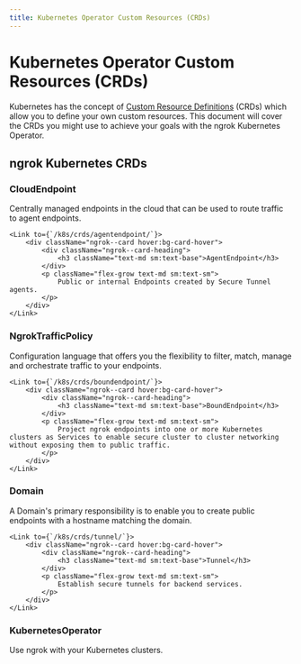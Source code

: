 ```yaml
---
title: Kubernetes Operator Custom Resources (CRDs)
---
```





# Kubernetes Operator Custom Resources (CRDs)

Kubernetes has the concept of [Custom Resource Definitions](https://kubernetes.io/docs/tasks/extend-kubernetes/custom-resources/custom-resource-definitions/) (CRDs) which allow you to define your own custom resources.
This document will cover the CRDs you might use to achieve your goals with the ngrok Kubernetes Operator.

## ngrok Kubernetes CRDs

<div className="ngrok--cards ngrok--cards-flex ngrok--cards-row">
    <Link to={`/k8s/crds/cloudendpoint/`}>
        <div className="ngrok--card hover:bg-card-hover">
            <div className="ngrok--card-heading">
                <h3 className="text-md sm:text-base">CloudEndpoint</h3>
            </div>
            <p className="flex-grow text-md sm:text-sm">
                Centrally managed endpoints in the cloud that can be used to route traffic to agent endpoints.
            </p>
        </div>
    </Link>

    <Link to={`/k8s/crds/agentendpoint/`}>
        <div className="ngrok--card hover:bg-card-hover">
            <div className="ngrok--card-heading">
                <h3 className="text-md sm:text-base">AgentEndpoint</h3>
            </div>
            <p className="flex-grow text-md sm:text-sm">
                Public or internal Endpoints created by Secure Tunnel agents.
            </p>
        </div>
    </Link>

</div>

<div className="ngrok--cards ngrok--cards-flex ngrok--cards-row">
    <Link to={`/k8s/crds/ngroktrafficpolicy/`}>
        <div className="ngrok--card hover:bg-card-hover">
            <div className="ngrok--card-heading">
                <h3 className="text-md sm:text-base">NgrokTrafficPolicy</h3>
            </div>
            <p className="flex-grow text-md sm:text-sm">
                Configuration language that offers you the flexibility to filter, match, manage and orchestrate traffic to your endpoints.
            </p>
        </div>
    </Link>

    <Link to={`/k8s/crds/boundendpoint/`}>
        <div className="ngrok--card hover:bg-card-hover">
            <div className="ngrok--card-heading">
                <h3 className="text-md sm:text-base">BoundEndpoint</h3>
            </div>
            <p className="flex-grow text-md sm:text-sm">
                Project ngrok endpoints into one or more Kubernetes clusters as Services to enable secure cluster to cluster networking without exposing them to public traffic.
            </p>
        </div>
    </Link>

</div>

<div className="ngrok--cards ngrok--cards-flex ngrok--cards-row">
    <Link to={`/k8s/crds/domain/`}>
        <div className="ngrok--card hover:bg-card-hover">
            <div className="ngrok--card-heading">
                <h3 className="text-md sm:text-base">Domain</h3>
            </div>
            <p className="flex-grow text-md sm:text-sm">
                A Domain's primary responsibility is to enable you to create public endpoints with a hostname matching the domain.
            </p>
        </div>
    </Link>

    <Link to={`/k8s/crds/tunnel/`}>
        <div className="ngrok--card hover:bg-card-hover">
            <div className="ngrok--card-heading">
                <h3 className="text-md sm:text-base">Tunnel</h3>
            </div>
            <p className="flex-grow text-md sm:text-sm">
                Establish secure tunnels for backend services.
            </p>
        </div>
    </Link>

</div>

<div className="ngrok--cards ngrok--cards-flex ngrok--cards-row">
	<Link to={`/k8s/crds/kubernetesoperator/`}>
		<div className="ngrok--card hover:bg-card-hover">
			<div className="ngrok--card-heading">
				<h3 className="text-md sm:text-base">KubernetesOperator</h3>
			</div>
			<p className="text-md flex-grow sm:text-sm">
				Use ngrok with your Kubernetes clusters.
			</p>
		</div>
	</Link>
</div>
